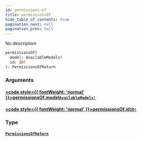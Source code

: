 ```yaml
---
id: permissions-of
title: permissionsOf
hide_table_of_contents: true
pagination_next: null
pagination_prev: null
---
```








No description

```graphql
permissionsOf(
  model: AvailableModels!
  id: ID!
): PermissionsOfReturn
```


### Arguments

#### [<code style={{ fontWeight: 'normal' }}>permissionsOf.<b>model</b></code>](#)<Bullet />[`AvailableModels!`](/docs/schemas/arkitekt/enums/available-models) <Badge class="secondary" text="non-null"/> <Badge class="secondary" text="enum"/>
> 
> 

#### [<code style={{ fontWeight: 'normal' }}>permissionsOf.<b>id</b></code>](#)<Bullet />[`ID!`](/docs/schemas/arkitekt/scalars/id) <Badge class="secondary" text="non-null"/> <Badge class="secondary" text="scalar"/>
> 
> 

### Type

#### [`PermissionsOfReturn`](/docs/schemas/arkitekt/objects/permissions-of-return) <Badge class="secondary" text="object"/>
> 
> 





